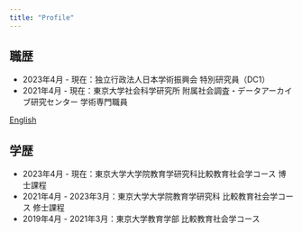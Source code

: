 ```yaml
---
title: "Profile"
---
```



## 職歴

- 2023年4月 - 現在：独立行政法人日本学術振興会 特別研究員（DC1）
- 2021年4月 - 現在：東京大学社会科学研究所 附属社会調査・データアーカイブ研究センター 学術専門職員 

:::{.column-margin}
[English](./00_profile.en.html)
:::

## 学歴

- 2023年4月 - 現在：東京大学大学院教育学研究科比較教育社会学コース 博士課程
- 2021年4月 - 2023年3月：東京大学大学院教育学研究科 比較教育社会学コース 修士課程
- 2019年4月 - 2021年3月：東京大学教育学部 比較教育社会学コース


